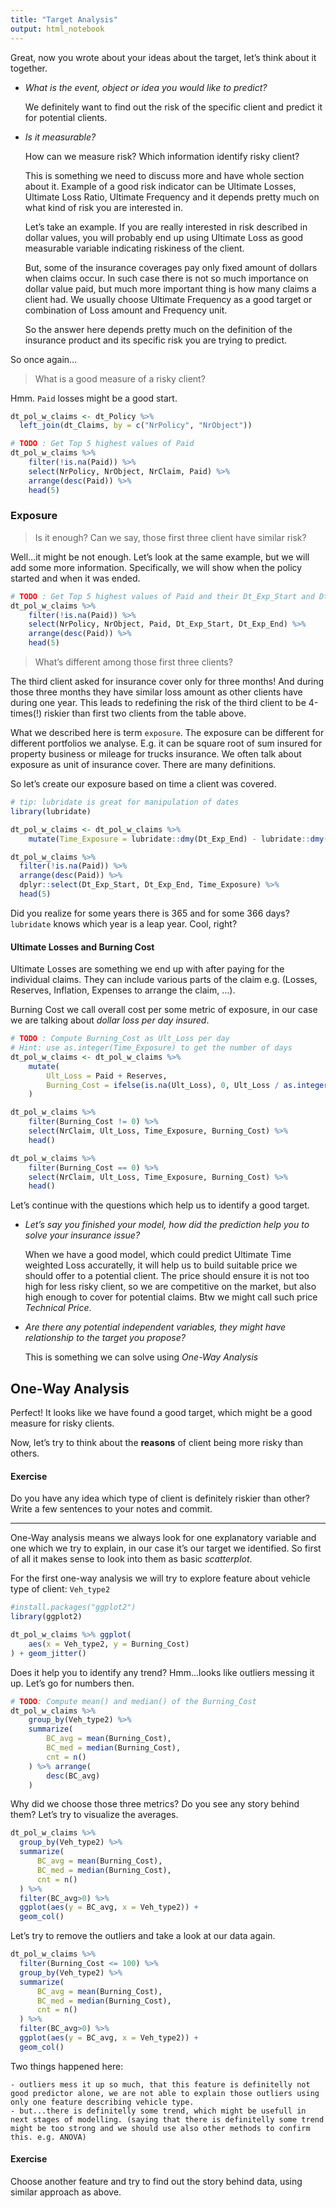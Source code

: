```yaml
---
title: "Target Analysis"
output: html_notebook
---
```


Great, now you wrote about your ideas about the target, let's think about it together.

- _What is the event, object or idea you would like to predict?_

    We definitely want to find out the risk of the specific client and predict it for potential clients.
   
- _Is it measurable?_

    How can we measure risk? Which information identify risky client? 
   
    This is something we need to discuss more and have whole section about it. Example of a good risk indicator can be Ultimate Losses, Ultimate Loss Ratio, Ultimate Frequency and it depends pretty much on what kind of risk you are interested in. 
   
     Let's take an example. If you are really interested in risk described in dollar values, you will probably end up using Ultimate Loss as good measurable variable indicating riskiness of the client.
   
    But, some of the insurance coverages pay only fixed amount of dollars when claims occur. In such case there is not so much importance on dollar value paid, but much more important thing is how many claims a client had. We usually choose Ultimate Frequency as a good target or combination of Loss amount and Frequency unit.
   
    So the answer here depends pretty much on the definition of the insurance product and its specific risk you are trying to predict.

So once again...

> What is a good measure of a risky client?

Hmm. `Paid` losses might be a good start.

```r
dt_pol_w_claims <- dt_Policy %>% 
  left_join(dt_Claims, by = c("NrPolicy", "NrObject"))

# TODO : Get Top 5 highest values of Paid 
dt_pol_w_claims %>% 
    filter(!is.na(Paid)) %>% 
    select(NrPolicy, NrObject, NrClaim, Paid) %>% 
    arrange(desc(Paid)) %>% 
    head(5)
```

### Exposure
> Is it enough? Can we say, those first three client have similar risk?

Well...it might be not enough. Let's look at the same example, but we will add some more information. 
Specifically, we will show when the policy started and when it was ended.

```r
# TODO : Get Top 5 highest values of Paid and their Dt_Exp_Start and Dt_Exp_End 
dt_pol_w_claims %>% 
    filter(!is.na(Paid)) %>% 
    select(NrPolicy, NrObject, Paid, Dt_Exp_Start, Dt_Exp_End) %>% 
    arrange(desc(Paid)) %>% 
    head(5)

```


> What's different among those first three clients?

The third client asked for insurance cover only for three months! And during those three months they have similar loss amount as other clients have during one year. This leads to redefining the risk of the third client to be 4-times(!) riskier than first two clients from the table above.

What we described here is term `exposure`. The exposure can be different for different portfolios we analyse. E.g. it can be square root of sum insured for property business or mileage for trucks insurance. We often talk about exposure as unit of insurance cover. There are many definitions. 

So let's create our exposure based on time a client was covered.
```r
# tip: lubridate is great for manipulation of dates
library(lubridate)

dt_pol_w_claims <- dt_pol_w_claims %>% 
    mutate(Time_Exposure = lubridate::dmy(Dt_Exp_End) - lubridate::dmy(Dt_Exp_Start) + 1)

dt_pol_w_claims %>%
  filter(!is.na(Paid)) %>% 
  arrange(desc(Paid)) %>% 
  dplyr::select(Dt_Exp_Start, Dt_Exp_End, Time_Exposure) %>% 
  head(5)
```

Did you realize for some years there is 365 and for some 366 days? `lubridate` knows which year is a leap year. Cool, right?

#### Ultimate Losses and Burning Cost
Ultimate Losses are something we end up with after paying for the individual claims. They can include various parts of the claim e.g. (Losses, Reserves, Inflation, Expenses to arrange the claim, ...).

Burning Cost we call overall cost per some metric of exposure, in our case we are talking about _dollar loss per day insured_.

```r
# TODO : Compute Burning_Cost as Ult_Loss per day
# Hint: use as.integer(Time_Exposure) to get the number of days
dt_pol_w_claims <- dt_pol_w_claims %>% 
    mutate(
        Ult_Loss = Paid + Reserves,
        Burning_Cost = ifelse(is.na(Ult_Loss), 0, Ult_Loss / as.integer(Time_Exposure))
    )

dt_pol_w_claims %>% 
    filter(Burning_Cost != 0) %>% 
    select(NrClaim, Ult_Loss, Time_Exposure, Burning_Cost) %>% 
    head()

dt_pol_w_claims %>% 
    filter(Burning_Cost == 0) %>% 
    select(NrClaim, Ult_Loss, Time_Exposure, Burning_Cost) %>% 
    head()
```

Let's continue with the questions which help us to identify a good target.

- _Let's say you finished your model, how did the prediction help you to solve your insurance issue?_

    When we have a good model, which could predict Ultimate Time weighted Loss accuratelly, it will help us to build suitable price we should offer to a potential client. The price should ensure it is not too high for less risky client, so we are competitive on the market, but also high enough to cover for potential claims. Btw we might call such price _Technical Price_.

- _Are there any potential independent variables, they might have relationship to the target you propose?_

    This is something we can solve using _One-Way Analysis_

## One-Way Analysis
Perfect! It looks like we have found a good target, which might be a good measure for risky clients.

Now, let's try to think about the __reasons__ of client being more risky than others.

#### Exercise
Do you have any idea which type of client is definitely riskier than other? 
Write a few sentences to your notes and commit.


--------------------------------------------------------------------------------

One-Way analysis means we always look for one explanatory variable and one which we try to explain, in our case it's our target we identified. So first of all it makes sense to look into them as basic _scatterplot_.

For the first one-way analysis we will try to explore feature about vehicle type of client: `Veh_type2`

```r
#install.packages("ggplot2")
library(ggplot2)

dt_pol_w_claims %>% ggplot(
    aes(x = Veh_type2, y = Burning_Cost)
) + geom_jitter()

```


Does it help you to identify any trend? Hmm...looks like outliers messing it up. Let's go for numbers then.

```r
# TODO: Compute mean() and median() of the Burning_Cost
dt_pol_w_claims %>% 
    group_by(Veh_type2) %>% 
    summarize(
        BC_avg = mean(Burning_Cost),
        BC_med = median(Burning_Cost),
        cnt = n()
    ) %>% arrange(
        desc(BC_avg)
    )
```

Why did we choose those three metrics? Do you see any story behind them? Let's try to visualize the averages.

```r
dt_pol_w_claims %>% 
  group_by(Veh_type2) %>% 
  summarize(
      BC_avg = mean(Burning_Cost),
      BC_med = median(Burning_Cost),
      cnt = n()
  ) %>%
  filter(BC_avg>0) %>%
  ggplot(aes(y = BC_avg, x = Veh_type2)) +
  geom_col()
```

Let's try to remove the outliers and take a look at our data again.

```r
dt_pol_w_claims %>% 
  filter(Burning_Cost <= 100) %>%
  group_by(Veh_type2) %>% 
  summarize(
      BC_avg = mean(Burning_Cost),
      BC_med = median(Burning_Cost),
      cnt = n()
  ) %>%
  filter(BC_avg>0) %>% 
  ggplot(aes(y = BC_avg, x = Veh_type2)) +
  geom_col()
```


Two things happened here:

    - outliers mess it up so much, that this feature is definitelly not good predictor alone, we are not able to explain those outliers using only one feature describing vehicle type.
    - but...there is definitelly some trend, which might be usefull in next stages of modelling. (saying that there is definitelly some trend might be too strong and we should use also other methods to confirm this. e.g. ANOVA)

#### Exercise
Choose another feature and try to find out the story behind data, using similar approach as above.
